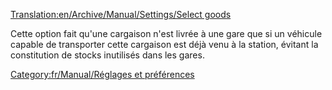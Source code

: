 [[Translation:en/Archive/Manual/Settings/Select goods]]


Cette option fait qu'une cargaison n'est livrée à une gare que si un véhicule capable de transporter cette cargaison est déjà venu à la station, évitant la constitution de stocks inutilisés dans les gares.

[[Category:fr/Manual/Réglages et préférences]]
{{fr/Manual/Amorce}}